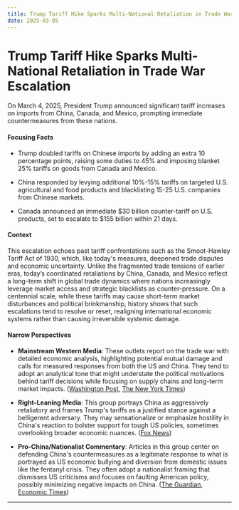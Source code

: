 ```yaml
---
title: Trump Tariff Hike Sparks Multi-National Retaliation in Trade War Escalation
date: 2025-03-05
---
```


# Trump Tariff Hike Sparks Multi-National Retaliation in Trade War Escalation

On March 4, 2025, President Trump announced significant tariff increases on imports from China, Canada, and Mexico, prompting immediate countermeasures from these nations.

#### Focusing Facts

- Trump doubled tariffs on Chinese imports by adding an extra 10 percentage points, raising some duties to 45% and imposing blanket 25% tariffs on goods from Canada and Mexico.

- China responded by levying additional 10%-15% tariffs on targeted U.S. agricultural and food products and blacklisting 15-25 U.S. companies from Chinese markets.

- Canada announced an immediate $30 billion counter-tariff on U.S. products, set to escalate to $155 billion within 21 days.

#### Context

This escalation echoes past tariff confrontations such as the Smoot-Hawley Tariff Act of 1930, which, like today's measures, deepened trade disputes and economic uncertainty. Unlike the fragmented trade tensions of earlier eras, today’s coordinated retaliations by China, Canada, and Mexico reflect a long-term shift in global trade dynamics where nations increasingly leverage market access and strategic blacklists as counter-pressure. On a centennial scale, while these tariffs may cause short-term market disturbances and political brinkmanship, history shows that such escalations tend to resolve or reset, realigning international economic systems rather than causing irreversible systemic damage.

#### Narrow Perspectives

- **Mainstream Western Media**: These outlets report on the trade war with detailed economic analysis, highlighting potential mutual damage and calls for measured responses from both the US and China. They tend to adopt an analytical tone that might understate the political motivations behind tariff decisions while focusing on supply chains and long-term market impacts. ([Washington Post](https://www.washingtonpost.com/world/2025/03/03/china-retaliates-against-trump-tariffs/), [The New York Times](https://www.nytimes.com/2025/03/04/business/trump-tariffs-china-reacts.html))

- **Right-Leaning Media**: This group portrays China as aggressively retaliatory and frames Trump's tariffs as a justified stance against a belligerent adversary. They may sensationalize or emphasize hostility in China's reaction to bolster support for tough US policies, sometimes overlooking broader economic nuances. ([Fox News](https://www.foxnews.com/politics/china-reacting-trump-tariffs-promises-fight-till-end-trade-war-or-any-other-type-war))

- **Pro-China/Nationalist Commentary**: Articles in this group center on defending China's countermeasures as a legitimate response to what is portrayed as US economic bullying and diversion from domestic issues like the fentanyl crisis. They often adopt a nationalist framing that dismisses US criticisms and focuses on faulting American policy, possibly minimizing negative impacts on China. ([The Guardian](https://www.theguardian.com/world/2025/mar/03/china-us-relationship-trump-tariff-deadline-agriculture-impact), [Economic Times](https://economictimes.indiatimes.com/news/international/global-trends/china-prepares-trade-retaliation-after-us-tariff-hikewhos-first-in-the-line-of-fire/articleshow/118695077.cms))

---
